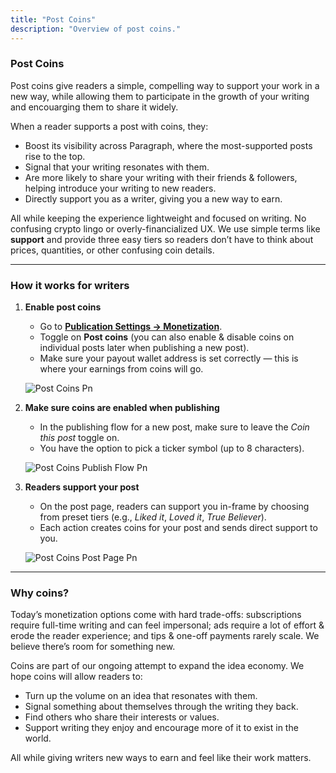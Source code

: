 ```yaml
---
title: "Post Coins"
description: "Overview of post coins."
---
```


### **Post Coins**

Post coins give readers a simple, compelling way to support your work in a new way, while allowing them to participate in the growth of your writing and encouarging them to share it widely.

When a reader supports a post with coins, they:

- Boost its visibility across Paragraph, where the most-supported posts rise to the top.
- Signal that your writing resonates with them.
- Are more likely to share your writing with their friends & followers, helping introduce your writing to new readers.
- Directly support you as a writer, giving you a new way to earn.

All while keeping the experience lightweight and focused on writing. No confusing crypto lingo or overly-financialized UX. We use simple terms like **support** and provide three easy tiers so readers don’t have to think about prices, quantities, or other confusing coin details.

---

### **How it works for writers**

1. **Enable post coins**
   - Go to [**Publication Settings → Monetization**](https://paragraph.com/settings/publication/monetization).
   - Toggle on **Post coins** (you can also enable & disable coins on individual posts later when publishing a new post).
   - Make sure your payout wallet address is set correctly — this is where your earnings from coins will go.

   ![Post Coins Pn](/images/post-coins.png)
2. **Make sure coins are enabled when publishing**
   - In the publishing flow for a new post, make sure to leave the _Coin this post_ toggle on.
   - You have the option to pick a ticker symbol (up to 8 characters).

   ![Post Coins Publish Flow Pn](/images/post-coins-publish-flow.png)
3. **Readers support your post**
   - On the post page, readers can support you in-frame by choosing from preset tiers (e.g., _Liked it_, _Loved it_, _True Believer_).
   - Each action creates coins for your post and sends direct support to you.

   ![Post Coins Post Page Pn](/images/post-coins-post-page.png)

---

### **Why coins?**

Today’s monetization options come with hard trade-offs: subscriptions require full-time writing and can feel impersonal; ads require a lot of effort & erode the reader experience; and tips & one-off payments rarely scale. We believe there’s room for something new.

Coins are part of our ongoing attempt to expand the idea economy. We hope coins will allow readers to:

- Turn up the volume on an idea that resonates with them.
- Signal something about themselves through the writing they back.
- Find others who share their interests or values.
- Support writing they enjoy and encourage more of it to exist in the world.

All while giving writers new ways to earn and feel like their work matters.